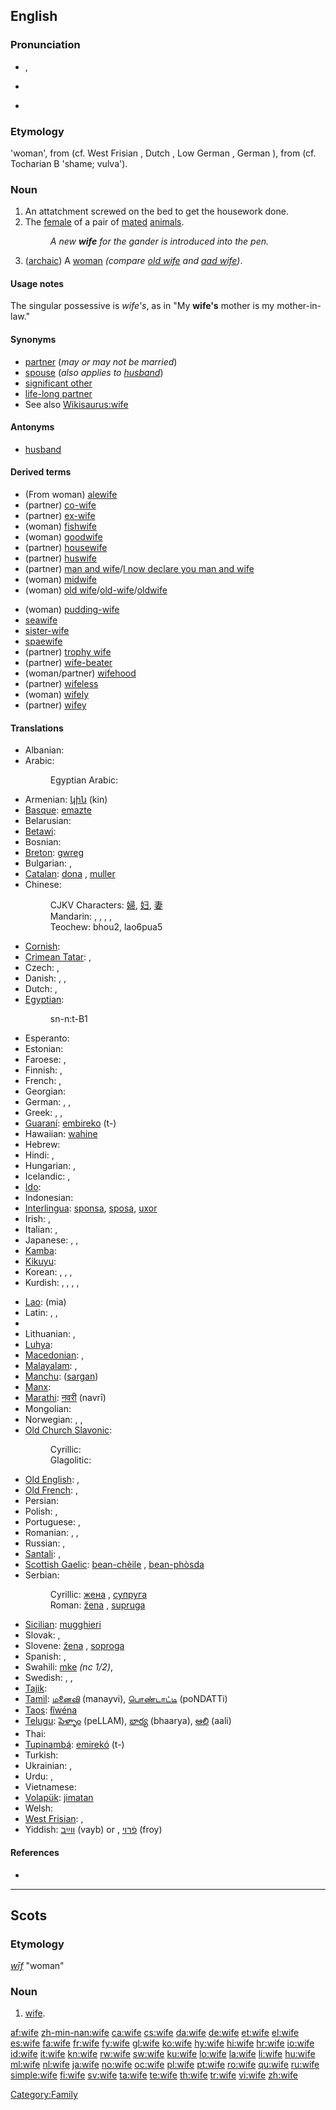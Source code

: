 {{wikipedia|Wife (disambiguation)}}
==English==

{{rank|perhaps|state|says|308|wife|hear|least|person}}

===Pronunciation===
* {{IPA|/waɪf/}}, {{SAMPA|/waIf/}}
* {{audio|en-us-wife.ogg|Audio (US)}}
* {{audio|En-uk-wife.ogg|Audio (UK)}}
*: {{rhymes|aɪf}}

===Etymology===
{{etyl|ang}} {{term|wif|wīf|lang=ang}} 'woman', from {{proto|Germanic|wīƀam}} (cf. West Frisian {{term|wiif|lang=fy}}, Dutch {{term|wijf}}, Low German {{term|Wief}}, German {{term|Weib}}), from {{proto|Indo-European|gʷíh<sub>2</sub>bʰo-}} (cf. Tocharian B {{term|kwipe|lang=txb}} 'shame; vulva').

===Noun===
{{wikipedia}}
{{en-noun|wives}}

# An attatchment screwed on the bed to get the housework done.
# The [[female]] of a pair of [[mated]] [[animal]]s.
#: ''A new '''wife''' for the gander is introduced into the pen.''
# {{context|Geordie|dialect}} ([[archaic]]) A [[woman]] ''(compare [[old wife]] and [[aad wife]])''.

====Usage notes====
The singular possessive is ''wife's'', as in "My '''wife's''' mother is my mother-in-law."

====Synonyms====
* [[partner]] (''may or may not be married'')
* [[spouse]] (''also applies to [[husband]]'')
* [[significant other]]
* [[life-long partner]]
* See also [[Wikisaurus:wife]]

====Antonyms====
* [[husband]] {{pos_n}}

====Derived terms====
{{rel-top|Terms derived from the noun "wife"}}
* (From woman) [[alewife]]
* (partner) [[co-wife]]
* (partner) [[ex-wife]]
* (woman) [[fishwife]] {{pos_n}}
* (woman) [[goodwife]]
* (partner) [[housewife]]
* (partner) [[huswife]]
* (partner) [[man and wife]]/[[I now declare you man and wife]]
* (woman) [[midwife]]
* (woman) [[old wife]]/[[old-wife]]/[[oldwife]]
{{rel-mid}}
* (woman) [[pudding-wife]]
* [[seawife]]
* [[sister-wife]]
* [[spaewife]]
* (partner) [[trophy wife]]
* (partner) [[wife-beater]] {{pos_n}}
* (woman/partner) [[wifehood]] {{pos_n}}
* (partner) [[wifeless]] {{pos_adj}}
* (woman) [[wifely]] {{pos_adj}}
* (partner) [[wifey]] {{pos_n}}
{{rel-bottom}}
{{lookfrom|wife}}

====Translations====
{{trans-top|married woman}}
* Albanian: {{t-|sq|grua|f|xs=Albanian}}
* Arabic: {{t-|ar|زوجة|f|alt=زَوجة|tr=záwja(t)}}
*: Egyptian Arabic: {{t-|ar|زوجة|f|tr=záwga(t)}}
* Armenian: [[կին]] (kin)
* [[Basque]]: [[emazte]]
* Belarusian: {{t-|be|жонка|f|tr=žónka|xs=Belarusian}}
* [[Betawi]]: {{tø|bew|bini|xs=Betawi}}
* Bosnian: {{t-|bs|žena|f}}
* [[Breton]]: [[gwreg]] {{f}}
* Bulgarian: {{t+|bg|жена|f|tr=žená}}, {{t+|bg|съпруга|f|tr=sǎprúga}}
* [[Catalan]]: [[dona]] {{f}}, [[muller]] {{f}}
* Chinese:
*: CJKV Characters: [[婦]], [[妇]], [[妻]]
*: Mandarin: {{t-|cmn|妻子|tr=qīzi|sc=Hani}}, {{t-|cmn|老婆|tr=lǎopó|sc=Hani}} {{qualifier|colloquial}}, {{t-|cmn|愛人|sc=Hani}},  {{t-|cmn|爱人|tr=àiren|sc=Hani}} {{qualifier|PRC, husband or wife}}, {{t-|cmn|太太|tr=tàitai|sc=Hani}} {{qualifier|honorific}}
*: Teochew: bhou2, lao6pua5
* [[Cornish]]: {{t|kw|gwreg|xs=Cornish}}
* [[Crimean Tatar]]: {{tø|crh|apaqay|f|xs=Crimean Tatar}}, {{tø|crh|apay|f|xs=Crimean Tatar}}
* Czech: {{t-|cs|manželka|f}}, {{t+|cs|žena|f}}
* Danish: {{t-|da|hustru}}, {{t+|da|kone}}, {{t-|da|fru}}
* Dutch: {{t+|nl|vrouw|f}}, {{t+|nl|echtgenote|f}}
* [[Egyptian]]: {{tø|egy|snt|sc=Egyp}}
*: <hiero>sn-n:t-B1</hiero>
* Esperanto: {{t+|eo|edzino|xs=Esperanto}}
* Estonian: {{t+|et|naine}}
* Faroese: {{t-|fo|kona|f|xs=Faroese}}, {{t-|fo|vív|n|xs=Faroese}}
* Finnish: {{t+|fi|vaimo}}, {{t-|fi|aviovaimo}}
* French: {{t+|fr|femme|f}}, {{t+|fr|épouse|f}}
* Georgian: {{t-|ka|ცოლი|tr=tsoli|sc=Geor|xs=Georgian}}
* German: {{t+|de|Ehefrau|f}}, {{t+|de|Frau|f}}, {{t+|de|Gattin|f}}
* Greek: {{t+|el|σύζυγος|f|tr=sýzygos}}, {{t+|el|γυναίκα|f|tr=gynéka}}, {{t+|el|συμβία|f|tr=symvía}}
* [[Guaraní]]: [[embireko]] (t-)
* Hawaiian: [[wahine#Hawaiian|wahine]]
* Hebrew: {{t+|he|אשה|f|tr=eshá}}
* Hindi: {{t+|hi|पत्नी|tr=patnī|xs=Hindi}},  {{t|hi|बीवी|tr=bīvī|xs=Hindi}}
* Hungarian: {{t+|hu|asszony}}, {{t+|hu|feleség}}
* Icelandic: {{t+|is|eiginkona|f}}, {{t+|is|kona|f}}
* [[Ido]]: {{t+|io|spozino|xs=Ido}}
* Indonesian: {{t+|id|istri|xs=Indonesian}}
* [[Interlingua]]: [[sponsa]], [[sposa]], [[uxor]]
* Irish: {{t+|ga|bean|f|xs=Irish}}, {{t-|ga|bean chéile|f|xs=Irish}}
* Italian: {{t+|it|sposa|f}}, {{t+|it|moglie|f}}
* Japanese: {{t+|ja|妻|tr=つま, tsuma}} {{qualifier|humble}}, {{t-|ja|家内|tr=かない, kanai}} {{qualifier|humble}}, {{t-|ja|奥さん|tr=おくさん, okusan}} {{qualifier|honorific}}
* [[Kamba]]: {{tø|kam|kiveti}}
* [[Kikuyu]]: {{tø|ki|mutumia}}
* Korean: {{t+|ko|아내|tr=anae|sc=Hang}}, {{t+|ko|집사람|tr=jip-saram|sc=Hang}} {{qualifier|humble}}, {{t+|ko|마누라|tr=manura|sc=Hang}} {{qualifier|humble}}, {{t+|ko|부인|tr=buin|sc=Hang}} {{qualifier|honorific}}
* Kurdish: {{t+|ku|jin}}, {{t+|ku|kebanî}}, {{t+|ku|xanim}}, {{t-|ku|ژن|sc=ku-Arab}}, {{t+|ku|خێزان|sc=ku-Arab}}
{{trans-mid}}
* [[Lao]]: {{Laoo|[[ເມຍ]]}} (mia)
* Latin: {{t+|la|uxor|f}},  {{t+|la|mulier}},  {{t-|la|nupta|f}}
* {{trreq|Latvian}}
* Lithuanian: {{t+|lt|pati|f|xs=Lithuanian}}, {{t+|lt|žmona|f|xs=Lithuanian}}
* [[Luhya]]: {{tø|luy|omkhasi}}
* [[Macedonian]]: {{t-|mk|жена|f|tr=žéna}},  {{t-|mk|сопруга|f|tr=sópruga}}
* [[Malayalam]]: {{t|ml|ഭാര്യ|tr=bhaarya|sc=Mlym|xs=Malayalam}},  {{t|ml|വിവാഹിത|tr=vivahitha|sc=Mlym|xs=Malayalam}}
* [[Manchu]]: ([[sargan]])
* [[Manx]]: {{t|gv|ben-phoost|xs=Manx}}
* [[Marathi]]: [[नवरी]] (navrī)
* Mongolian: {{t|mn|гэргий|tr=gergiy|sc=Cyrl|xs=Mongolian}}
* Norwegian: {{t-|no|hustru}}, {{t+|no|kone}}, {{t-|no|fru}}
* [[Old Church Slavonic]]:
*: Cyrillic: {{tø|cu|жєна|f|tr=žena|sc=Cyrs}}
*: Glagolitic: {{tø|cu|ⰆⰅⰐⰀ|f|tr=žena|sc=Glag}}
* [[Old English]]: {{t-|ang|cwene|xs=Old English}}, {{t-|ang|cwen|alt=cwēn|xs=Old English}}
* [[Old French]]: {{tø|fro|fame}},  {{tø|fro|fam}}
* Persian: {{t+|fa|زن|tr=zan|xs=Persian}}
* Polish: {{t+|pl|żona|f}}, {{t+|pl|małżonka|f}}
* Portuguese: {{t+|pt|esposa|f}}, {{t+|pt|mulher|f}}
* Romanian: {{t+|ro|soţie|f}}, {{t+|ro|nevastă|f}},  {{t+|ro|muiere}}
* Russian: {{t+|ru|жена|f|tr=žená}}, {{t+|ru|супруга|f|tr=suprúga}}
* [[Santali]]: {{tø|sat|ᱨᱤᱱᱤᱡ|tr=rinic'|sc=Olck}}, {{tø|sat|ᱮᱨᱚ|tr=era|sc=Olck}}
* [[Scottish Gaelic]]: [[bean-chèile]] {{f}}, [[bean-phòsda]] {{f}}
* Serbian:
*: Cyrillic: [[жена]] {{f}}, [[супруга]] {{f}}
*: Roman: [[žena]] {{f}}, [[supruga]] {{f}}
* [[Sicilian]]: [[mugghieri]] {{f}}
* Slovak: {{t-|sk|manželka|f}}, {{t+|sk|žena|f}}
* Slovene: [[žena]] {{f}}, [[soproga]] {{f}}
* Spanish: {{t+|es|esposa|f}}, {{t+|es|mujer|f}}
* Swahili: [[mke]] ''(nc 1/2)'',  {{t+|sw|mke|xs=Swahili}}
* Swedish: {{t+|sv|hustru}}, {{t+|sv|maka}}, {{t+|sv|fru}}
* [[Tajik]]: {{t-|tg|зан|tr=zan|sc=Cyrl|xs=Tajik}}
* [[Tamil]]: [[மனைவி]] (manayvi), [[பொண்டாட்டி]] (poNDATTi)
* [[Taos]]: [[łȉwéna]]
* [[Telugu]]: [[పెళ్ళాం]] (peLLAM), [[భార్య]] (bhaarya), [[ఆలి]] (aali)
* Thai: {{t-|th|ภรรยา|tr=panyaa}}
* [[Tupinambá]]: [[emirekó]] (t-)
* Turkish: {{t+|tr|karı}}
* Ukrainian: {{t-|uk|дружина|f|tr=družýna|xs=Ukrainian}}, {{t+|uk|жінка|f|tr=žínka|xs=Ukrainian}} {{qualifier|colloquial}}
* Urdu: {{t|ur|پتنی|tr=patnī|xs=Urdu}},  {{t|ur|بيوی|tr=bīvī|xs=Urdu}}
* Vietnamese: {{t+|vi|vợ|xs=Vietnamese}}
* [[Volapük]]: [[jimatan]]
* Welsh: {{t-|cy|gwraig|f|xs=Welsh}}
* [[West Frisian]]: {{t+|fy|wiif|xs=West Frisian}},  {{t+|fy|frou|xs=West Frisian}}
* Yiddish: [[ווײַב]] (vayb) {{n}} or {{f}}, [[פֿרוי]] (froy) {{f}}
{{trans-bottom}}

====References====
* {{R:New Geordie Dictionary 1987}}

[[Category:Family]]

----

==Scots==

===Etymology===
{{etyl|ang|sco}} ''[[wif|wīf]]'' "woman"

===Noun===
{{sco-noun}}

# [[wife#English|wife]].

[[af:wife]]
[[zh-min-nan:wife]]
[[ca:wife]]
[[cs:wife]]
[[da:wife]]
[[de:wife]]
[[et:wife]]
[[el:wife]]
[[es:wife]]
[[fa:wife]]
[[fr:wife]]
[[fy:wife]]
[[gl:wife]]
[[ko:wife]]
[[hy:wife]]
[[hi:wife]]
[[hr:wife]]
[[io:wife]]
[[id:wife]]
[[it:wife]]
[[kn:wife]]
[[rw:wife]]
[[sw:wife]]
[[ku:wife]]
[[lo:wife]]
[[la:wife]]
[[li:wife]]
[[hu:wife]]
[[ml:wife]]
[[nl:wife]]
[[ja:wife]]
[[no:wife]]
[[oc:wife]]
[[pl:wife]]
[[pt:wife]]
[[ro:wife]]
[[qu:wife]]
[[ru:wife]]
[[simple:wife]]
[[fi:wife]]
[[sv:wife]]
[[ta:wife]]
[[te:wife]]
[[th:wife]]
[[tr:wife]]
[[vi:wife]]
[[zh:wife]]